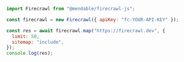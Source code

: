 ```js Node
import Firecrawl from "@mendable/firecrawl-js";

const firecrawl = new Firecrawl({ apiKey: "fc-YOUR-API-KEY" });

const res = await firecrawl.map("https://firecrawl.dev", {
  limit: 50,
  sitemap: "include",
});
console.log(res);
```

